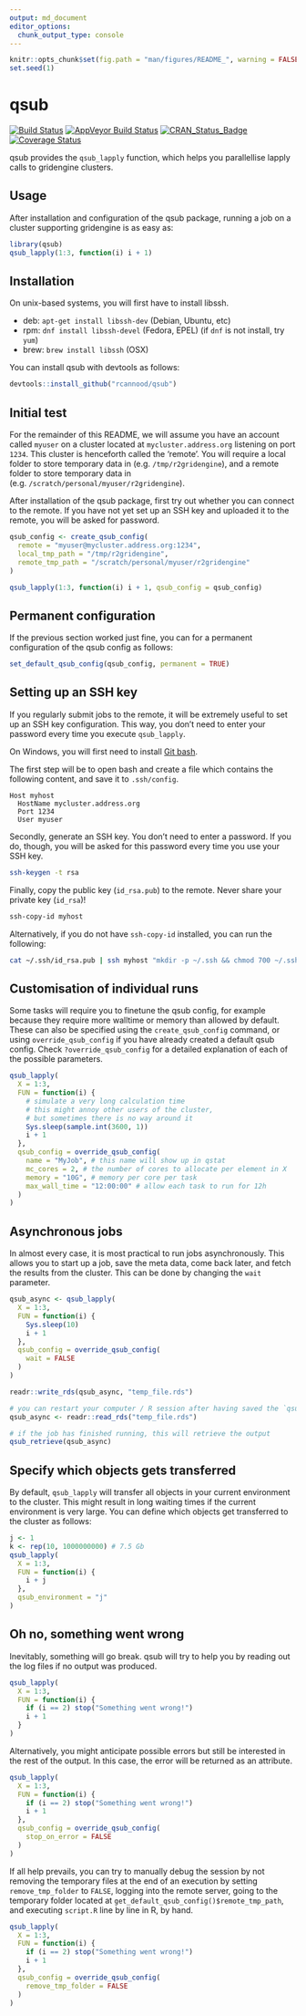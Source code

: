 ```yaml
---
output: md_document
editor_options: 
  chunk_output_type: console
---
```


<!-- README.md is generated from README.Rmd. Please edit that file -->

```r
knitr::opts_chunk$set(fig.path = "man/figures/README_", warning = FALSE, message = FALSE, error = FALSE, echo = TRUE)
set.seed(1)
```

# qsub
[![Build Status](https://travis-ci.org/rcannood/qsub.svg?branch=master)](https://travis-ci.org/rcannood/qsub)
[![AppVeyor Build Status](https://ci.appveyor.com/api/projects/status/github/rcannood/qsub?branch=master&svg=true)](https://ci.appveyor.com/project/rcannood/qsub)
[![CRAN_Status_Badge](https://www.r-pkg.org/badges/version/qsub)](https://cran.r-project.org/package=qsub)
[![Coverage Status](https://codecov.io/gh/rcannood/qsub/branch/master/graph/badge.svg)](https://codecov.io/gh/rcannood/qsub?branch=master)

qsub provides the `qsub_lapply` function, which helps you parallellise lapply calls to gridengine clusters.

## Usage
After installation and configuration of the qsub package, running a job on a cluster supporting gridengine is as easy as:

```r
library(qsub)
qsub_lapply(1:3, function(i) i + 1)
```

## Installation
On unix-based systems, you will first have to install libssh.

 * deb: `apt-get install libssh-dev` (Debian, Ubuntu, etc)
 * rpm: `dnf install libssh-devel` (Fedora, EPEL) (if `dnf` is not install, try `yum`)
 * brew: `brew install libssh` (OSX)
 
You can install qsub with devtools as follows:

```r
devtools::install_github("rcannood/qsub")
```

## Initial test
For the remainder of this README, we will assume you have an account called `myuser` on a cluster located at `mycluster.address.org` listening on port `1234`. This cluster is henceforth called the 'remote'. You will require a local folder to store temporary data in (e.g. `/tmp/r2gridengine`), and a remote folder to store temporary data in (e.g. `/scratch/personal/myuser/r2gridengine`).

After installation of the qsub package, first try out whether you can connect to the remote. If you have not yet set up an SSH key and uploaded it to the remote, you will be asked for password.
```r
qsub_config <- create_qsub_config(
  remote = "myuser@mycluster.address.org:1234",
  local_tmp_path = "/tmp/r2gridengine",
  remote_tmp_path = "/scratch/personal/myuser/r2gridengine"
)

qsub_lapply(1:3, function(i) i + 1, qsub_config = qsub_config) 
```

## Permanent configuration
If the previous section worked just fine, you can for a permanent configuration of the qsub config as follows:
```r
set_default_qsub_config(qsub_config, permanent = TRUE)
``` 

## Setting up an SSH key
If you regularly submit jobs to the remote, it will be extremely useful to set up an SSH key configuration. This way, you don't need to enter your password every time you execute `qsub_lapply`.

On Windows, you will first need to install [Git bash](https://gitforwindows.org/).

The first step will be to open bash and create a file which contains the following content, and save it to `.ssh/config`.
```
Host myhost
  HostName mycluster.address.org
  Port 1234
  User myuser
```

Secondly, generate an SSH key. You don't need to enter a password. If you do, though, you will be asked for this password every time you use your SSH key.

```bash
ssh-keygen -t rsa
```

Finally, copy the public key (`id_rsa.pub`) to the remote. Never share your private key (`id_rsa`)!
```bash
ssh-copy-id myhost
```

Alternatively, if you do not have `ssh-copy-id` installed, you can run the following:
```bash
cat ~/.ssh/id_rsa.pub | ssh myhost "mkdir -p ~/.ssh && chmod 700 ~/.ssh && cat >>  ~/.ssh/authorized_keys"
```

## Customisation of individual runs
Some tasks will require you to finetune the qsub config, for example because they require more walltime or memory than allowed by default. These can also be specified using the `create_qsub_config` command, or using `override_qsub_config` if you have already created a default qsub config. Check `?override_qsub_config` for a detailed explanation of each of the possible parameters.

```r
qsub_lapply(
  X = 1:3,
  FUN = function(i) {
    # simulate a very long calculation time
    # this might annoy other users of the cluster, 
    # but sometimes there is no way around it
    Sys.sleep(sample.int(3600, 1))
    i + 1
  },
  qsub_config = override_qsub_config(
    name = "MyJob", # this name will show up in qstat
    mc_cores = 2, # the number of cores to allocate per element in X
    memory = "10G", # memory per core per task
    max_wall_time = "12:00:00" # allow each task to run for 12h
  )
)
```


## Asynchronous jobs
In almost every case, it is most practical to run jobs asynchronously. This allows you to start up a job, save the meta data, come back later, and fetch the results from the cluster. This can be done by changing the `wait` parameter.

```r
qsub_async <- qsub_lapply(
  X = 1:3,
  FUN = function(i) {
    Sys.sleep(10)
    i + 1
  },
  qsub_config = override_qsub_config(
    wait = FALSE
  )
)

readr::write_rds(qsub_async, "temp_file.rds")

# you can restart your computer / R session after having saved the `qsub_async` object somewhere.
qsub_async <- readr::read_rds("temp_file.rds")

# if the job has finished running, this will retrieve the output
qsub_retrieve(qsub_async)
```

## Specify which objects gets transferred
By default, `qsub_lapply` will transfer all objects in your current environment to the cluster. This might result in long waiting times if the current environment is very large.
You can define which objects get transferred to the cluster as follows:

```r
j <- 1
k <- rep(10, 1000000000) # 7.5 Gb
qsub_lapply(
  X = 1:3,
  FUN = function(i) {
    i + j
  },
  qsub_environment = "j"
)
```


## Oh no, something went wrong
Inevitably, something will go break. qsub will try to help you by reading out the log files if no output was produced.

```r
qsub_lapply(
  X = 1:3,
  FUN = function(i) {
    if (i == 2) stop("Something went wrong!")
    i + 1
  }
)
```

Alternatively, you might anticipate possible errors but still be interested in the rest of the output. In this case, the error will be returned as an attribute.
```r
qsub_lapply(
  X = 1:3,
  FUN = function(i) {
    if (i == 2) stop("Something went wrong!")
    i + 1
  },
  qsub_config = override_qsub_config(
    stop_on_error = FALSE
  )
)
```

If all help prevails, you can try to manually debug the session by not removing the temporary files at the end of an execution by setting `remove_tmp_folder` to `FALSE`, logging into the remote server, going to the temporary folder located at `get_default_qsub_config()$remote_tmp_path`, and executing `script.R` line by line in R, by hand.
```r
qsub_lapply(
  X = 1:3,
  FUN = function(i) {
    if (i == 2) stop("Something went wrong!")
    i + 1
  },
  qsub_config = override_qsub_config(
    remove_tmp_folder = FALSE
  )
)
```
